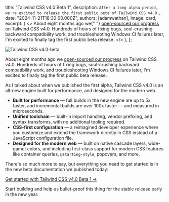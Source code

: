 
  title: "Tailwind CSS v4.0 Beta 1",
  description: `After a long alpha period, we're excited to release the first public beta of Tailwind CSS v4.0.`,
  date: "2024-11-21T18:30:00.000Z",
  authors: [adamwathan],
  image: card,
  excerpt: (
    <>
      About eight months ago we{" "}
      <a href="https://tailwindcss.com/blog/tailwindcss-v4-alpha">open-sourced our progress</a> on Tailwind CSS v4.0.
      Hundreds of hours of fixing bugs, soul-crushing backward compatibility work, and troubleshooting Windows CI
      failures later, I'm excited to finally tag the first public beta release.
    </>
  ),
};

<Image src={card} alt="Tailwind CSS v4.0-beta" />

About eight months ago we [open-sourced our progress](https://tailwindcss.com/blog/tailwindcss-v4-alpha) on Tailwind CSS v4.0. Hundreds of hours of fixing bugs, soul-crushing backward compatibility work, and troubleshooting Windows CI failures later, I'm excited to finally tag the first public beta release.

As I talked about when we published the first alpha, Tailwind CSS v4.0 is an all-new engine built for performance, and designed for the modern web.

- **Built for performance** — full builds in the new engine are up to 5x faster, and incremental builds are over 100x faster — and measured in microseconds.
- **Unified toolchain** — built-in import handling, vendor prefixing, and syntax transforms, with no additional tooling required.
- **CSS-first configuration** — a reimagined developer experience where you customize and extend the framework directly in CSS instead of a JavaScript configuration file.
- **Designed for the modern web** — built on native cascade layers, wide-gamut colors, and including first-class support for modern CSS features like container queries, `@starting-style`, popovers, and more.

There's so much more to say, but everything you need to get started is in the new beta documentation we published today:

[Get started with Tailwind CSS v4.0 Beta 1 &rarr;](/docs)

Start building and help us bullet-proof this thing for the stable release early in the new year.
